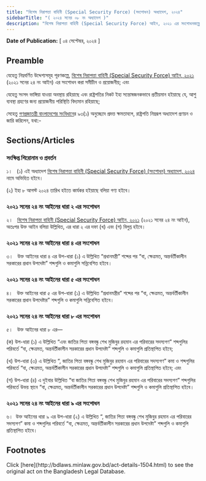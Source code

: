 ```yaml
---
title: "বিশেষ নিরাপত্তা বাহিনী (Special Security Force) (সংশোধন) অধ্যাদেশ, ২০২৪"
sidebarTitle: "( ২০২৪ সনের ০৮ নং অধ্যাদেশ )"
description: "বিশেষ নিরাপত্তা বাহিনী (Special Security Force) আইন, ২০২১ এর সংশোধনকল্পে প্রণীত অধ্যাদেশ"
---
```


**Date of Publication:** [ ০৪ সেপ্টেম্বর, ২০২৪ ]

## Preamble

যেহেতু নিম্নবর্ণিত উদ্দেশ্যসমূহ পূরণকল্পে, [বিশেষ নিরাপত্তা বাহিনী (Special Security Force) আইন, ২০২১](/laws/act-1389 "বিশেষ নিরাপত্তা বাহিনী (Special Security Force) আইন, ২০২১") (২০২১ সনের ২৪ নং আইন) এর সংশোধন করা সমীচীন ও প্রয়োজনীয়; এবং

যেহেতু সংসদ ভাঙ্গিয়া যাওয়া অবস্থায় রহিয়াছে এবং রাষ্ট্রপতির নিকট ইহা সন্তোষজনকভাবে প্রতীয়মান হইয়াছে যে, আশু ব্যবস্থা গ্রহণের জন্য প্রয়োজনীয় পরিস্থিতি বিদ্যমান রহিয়াছে;

সেহেতু [গণপ্রজাতন্ত্রী বাংলাদেশের সংবিধান](/act-957.html "গণপ্রজাতন্ত্রী বাংলাদেশের সংবিধান")ের ৯৩(১) অনুচ্ছেদে প্রদত্ত ক্ষমতাবলে, রাষ্ট্রপতি নিম্নরূপ অধ্যাদেশ প্রণয়ন ও জারি করিলেন, যথা:-

## Sections/Articles

### সংক্ষিপ্ত শিরোনাম ও প্রবর্তন

১।   (১) এই অধ্যাদেশ [বিশেষ নিরাপত্তা বাহিনী (Special Security Force) (সংশোধন) অধ্যাদেশ, ২০২৪](/laws/act-1504 "বিশেষ নিরাপত্তা বাহিনী (Special Security Force) (সংশোধন) অধ্যাদেশ, ২০২৪") নামে অভিহিত হইবে।

(২) ইহা ৮ আগস্ট ২০২৪ তারিখ হইতে কার্যকর হইয়াছে বলিয়া গণ্য হইবে।

### ২০২১ সনের ২৪ নং আইনের ধারা ২ এর সংশোধন

২।   [বিশেষ নিরাপত্তা বাহিনী (Special Security Force) আইন, ২০২১](/laws/act-1389 "বিশেষ নিরাপত্তা বাহিনী (Special Security Force) আইন, ২০২১") (২০২১ সনের ২৪ নং আইন), অতঃপর উক্ত আইন বলিয়া উল্লিখিত, এর ধারা ২ এর দফা (খ) এবং (গ) বিলুপ্ত হইবে।

### ২০২১ সনের ২৪ নং আইনের ধারা ৪ এর সংশোধন

৩।   উক্ত আইনের ধারা ৪ এর উপ-ধারা (১) এ উল্লিখিত “প্রধানমন্ত্রী” শব্দের পর “বা, ক্ষেত্রমত, অন্তর্বর্তীকালীন সরকারের প্রধান উপদেষ্টা” শব্দগুলি ও কমাগুলি সন্নিবেশিত হইবে।

### ২০২১ সনের ২৪ নং আইনের ধারা ৫ এর সংশোধন

৪।   উক্ত আইনের ধারা ৫ এর উপ-ধারা (১) এ উল্লিখিত “প্রধানমন্ত্রীর” শব্দের পর “বা, ক্ষেত্রমত, অন্তর্বর্তীকালীন সরকারের প্রধান উপদেষ্টার” শব্দগুলি ও কমাগুলি সন্নিবেশিত হইবে।

### ২০২১ সনের ২৪ নং আইনের ধারা ৮ এর সংশোধন

৫।   উক্ত আইনের ধারা ৮ এর—

(ক) উপ-ধারা (১) এ উল্লিখিত “এবং জাতির পিতা বঙ্গবন্ধু শেখ মুজিবুর রহমান এর পরিবারের সদস্যগণ” শব্দগুলির পরিবর্তে “বা, ক্ষেত্রমত, অন্তর্বর্তীকালীন সরকারের প্রধান উপদেষ্টা” শব্দগুলি ও কমাগুলি প্রতিস্থাপিত হইবে;

(খ) উপ-ধারা (৩) এ উল্লিখিত “, জাতির পিতা বঙ্গবন্ধু শেখ মুজিবুর রহমান এর পরিবারের সদস্যগণ” কমা ও শব্দগুলির পরিবর্তে “বা, ক্ষেত্রমত, অন্তর্বর্তীকালীন সরকারের প্রধান উপদেষ্টা” শব্দগুলি ও কমাগুলি প্রতিস্থাপিত হইবে; এবং

(গ) উপ-ধারা (৪) এ দুইবার উল্লিখিত “বা জাতির পিতা বঙ্গবন্ধু শেখ মুজিবুর রহমান এর পরিবারের সদস্যগণ” শব্দগুলির পরিবর্তে উভয় স্থানে “বা, ক্ষেত্রমত, অন্তর্বর্তীকালীন সরকারের প্রধান উপদেষ্টা” শব্দগুলি ও কমাগুলি প্রতিস্থাপিত হইবে।

### ২০২১ সনের ২৪ নং আইনের ধারা ৯ এর সংশোধন

৬।  উক্ত আইনের ধারা ৯ এর উপ-ধারা (২) এ উল্লিখিত “, জাতির পিতা বঙ্গবন্ধু শেখ মুজিবুর রহমান এর পরিবারের সদস্যগণ” কমা ও শব্দগুলির পরিবর্তে “বা, ক্ষেত্রমত, অন্তর্বর্তীকালীন সরকারের প্রধান উপদেষ্টা” শব্দগুলি ও কমাগুলি প্রতিস্থাপিত হইবে।

## Footnotes

<Note>
  Click [here](http://bdlaws.minlaw.gov.bd/act-details-1504.html) to see the original act on the Bangladesh Legal Database.
</Note>
